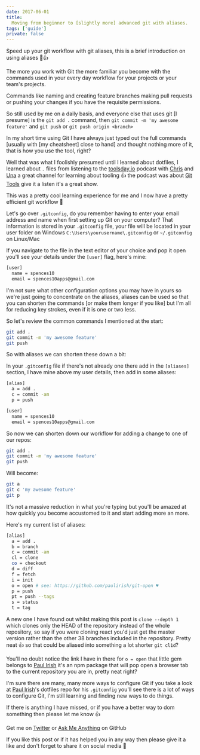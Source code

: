 ```yaml
---
date: 2017-06-01
title:
  Moving from beginner to [slightly more] advanced git with aliases.
tags: ['guide']
private: false
---
```


Speed up your git workflow with git aliases, this is a brief
introduction on using aliases 🚀👍

The more you work with Git the more familiar you become with the
commands used in your every day workflow for your projects or your
team's projects.

Commands like naming and creating feature branches making pull
requests or pushing your changes if you have the requisite
permissions.

So still used by me on a daily basis, and everyone else that uses git
[I presume] is the `git add .` command, then
`git commit -m 'my awesome feature'` and `git push` or
`git push origin <branch>`

In my short time using Git I have always just typed out the full
commands [usually with [my cheatsheet] close to hand] and thought
nothing more of it, that is how you use the tool, right?

Well that was what I foolishly presumed until I learned about
dotfiles, I learned about `.` files from listening to the
[toolsday.io][toolsday] podcast with [Chris][chris] and [Una][una] a
great channel for learning about tooling 👍 the podcast was about [Git
Tools][git-tools] give it a listen it's a great show.

This was a pretty cool learning experience for me and I now have a
pretty efficient git workflow 🚀

Let's go over `.gitconfig`, do you remember having to enter your email
address and name when first setting up Git on your computer? That
information is stored in your `.gitconfig` file, your file will be
located in your user folder on Windows
`C:\Users\yourusername\.gitconfig` or `~/.gitconfig` on Linux/Mac

If you navigate to the file in the text editor of your choice and pop
it open you'll see your details under the `[user]` flag, here's mine:

```bash
[user]
  name = spences10
  email = spences10apps@gmail.com
```

I'm not sure what other configuration options you may have in yours so
we're just going to concentrate on the aliases, aliases can be used so
that you can shorten the commands [or make them longer if you like]
but I'm all for reducing key strokes, even if it is one or two less.

So let's review the common commands I mentioned at the start:

```bash
git add .
git commit -m 'my awesome feature'
git push
```

So with aliases we can shorten these down a bit:

In your `.gitconfig` file if there's not already one there add in the
`[aliases]` section, I have mine above my user details, then add in
some aliases:

```bash
[alias]
  a = add .
  c = commit -am
  p = push

[user]
  name = spences10
  email = spences10apps@gmail.com
```

So now we can shorten down our workflow for adding a change to one of
our repos:

```bash
git add .
git commit -m 'my awesome feature'
git push
```

Will become:

```bash
git a
git c 'my awesome feature'
git p
```

It's not a massive reduction in what you're typing but you'll be
amazed at how quickly you become accustomed to it and start adding
more an more.

Here's my current list of aliases:

```bash
[alias]
  a = add .
  b = branch
  c = commit -am
  cl = clone
  co = checkout
  d = diff
  f = fetch
  i = init
  o = open # see: https://github.com/paulirish/git-open ♥
  p = push
  pt = push --tags
  s = status
  t = tag
```

A new one I have found out whilst making this post is
`clone --depth 1` which clones only the HEAD of the repository instead
of the whole repository, so say if you were cloning react you'd just
get the master version rather than the other 38 branches included in
the repository. Pretty neat 👍 so that could be aliased into something
a lot shorter `git cl1d`?

You'll no doubt notice the link I have in there for `o = open` that
little gem belongs to [Paul Irish][pi] it's an npm package that will
pop open a browser tab to the current repository you are in, pretty
neat right?

I'm sure there are many, many more ways to configure Git if you take a
look at [Paul Irish][pidf]'s dotfiles repo for his `.gitconfig` you'll
see there is a lot of ways to configure Git, I'm still learning and
finding new ways to do things.

If there is anything I have missed, or if you have a better way to dom
something then please let me know 👍

Get me on [Twitter][sdt] or [Ask Me Anything][ama] on GitHub

If you like this post or if it has helped you in any way then please
give it a like and don't forget to share it on social media 🙌

[git-cheatsheet]: https://cheatsheets.xyz/git/
[toolsday]: http://www.toolsday.io/
[chris]: http://twitter.com/chrisdhanaraj
[una]: http://twitter.com/una
[git-tools]: http://www.toolsday.io/episodes/git.html
[pi]: https://github.com/paulirish
[pidf]: https://github.com/paulirish/dotfiles/blob/master/.gitconfig
[sdt]: https://twitter.com/spences10
[ama]: https://github.com/spences10/ama
